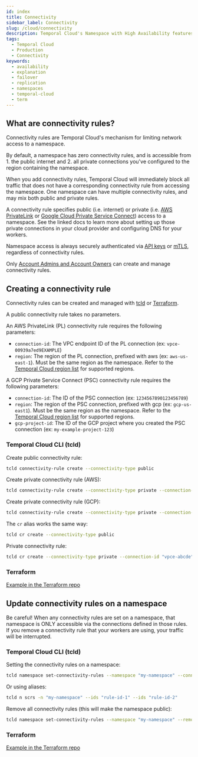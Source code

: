 ```yaml
---
id: index
title: Connectivity
sidebar_label: Connectivity
slug: /cloud/connectivity
description: Temporal Cloud's Namespace with High Availability features offers automated failover, synchronized data, and replication for workloads requiring disaster-tolerant deployment and 99.99% uptime.
tags:
  - Temporal Cloud
  - Production
  - Connectivity
keywords:
  - availability
  - explanation
  - failover
  - replication
  - namespaces
  - temporal-cloud
  - term
---
```



## What are connectivity rules?

Connectivity rules are Temporal Cloud's mechanism for limiting network access to a namespace.

By default, a namespace has zero connectivity rules, and is accessible from 1. the public internet and 2. all private connections you've configured to the region containing the namespace. 

When you add connectivity rules, Temporal Cloud will immediately block all traffic that does not have a corresponding connectivity rule from accessing the namespace. One namespace can have multiple connectivity rules, and may mix both public and private rules.

A connectivity rule specifies public (i.e. internet) or private (i.e. [AWS PrivateLink](/cloud/connectivity/aws-connectivity) or [Google Cloud Private Service Connect](/cloud/connectivity/gcp-connectivity)) access to a namespace. See the linked docs to learn more about setting up those private connections in your cloud provider and configuring DNS for your workers.

Namespace access is always securely authenticated via [API keys](/cloud/api-keys#overview) or [mTLS](/cloud/certificates), regardless of connectivity rules.

Only [Account Admins and Account Owners](/cloud/users#account-level-roles) can create and manage connectivity rules.

## Creating a connectivity rule

Connectivity rules can be created and managed with [tcld](https://docs.temporal.io/cloud/tcld/) or [Terraform](https://github.com/temporalio/terraform-provider-temporalcloud/).

A public connectivity rule takes no parameters.

An AWS PrivateLink (PL) connectivity rule requires the following parameters:

- `connection-id`: The VPC endpoint ID of the PL connection (ex: `vpce-00939a7ed9EXAMPLE`)
- `region`: The region of the PL connection, prefixed with aws (ex: `aws-us-east-1`). Must be the same region as the namespace. Refer to the [Temporal Cloud region list](/cloud/regions) for supported regions.

A GCP Private Service Connect (PSC) connectivity rule requires the following parameters:

- `connection-id`: The ID of the PSC connection (ex: `1234567890123456789`)
- `region`: The region of the PSC connection, prefixed with gcp (ex: `gcp-us-east1`). Must be the same region as the namespace. Refer to the [Temporal Cloud region list](/cloud/regions) for supported regions.
- `gcp-project-id`: The ID of the GCP project where you created the PSC connection (ex: `my-example-project-123`)

### Temporal Cloud CLI (tcld)

Create public connectivity rule:

```bash
tcld connectivity-rule create --connectivity-type public
```

Create private connectivity rule (AWS):

```bash
tcld connectivity-rule create --connectivity-type private --connection-id "vpce-abcde" --region "aws-us-east-1"
```

Create private connectivity rule (GCP):

```bash
tcld connectivity-rule create --connectivity-type private --connection-id "1234567890" --region "gcp-us-central1" --gcp-project-id "my-project-123"
```

The `cr` alias works the same way:

```bash
tcld cr create --connectivity-type public
```

Private connectivity rule:

```bash
tcld cr create --connectivity-type private --connection-id "vpce-abcde" --region "aws-us-east-1"
```

### Terraform

[Example in the Terraform repo](https://github.com/temporalio/terraform-provider-temporalcloud/tree/main/examples/resources//temporalcloud_connectivityrule/resource.tf)

## Update connectivity rules on a namespace

Be careful! When any connectivity rules are set on a namespace, that namespace is ONLY accessible via the connections defined in those rules. If you remove a connectivity rule that your workers are using, your traffic will be interrupted.

### Temporal Cloud CLI (tcld)

Setting the connectivity rules on a namespace:

```bash
tcld namespace set-connectivity-rules --namespace "my-namespace" --connectivity-rule-ids "rule-id-1" --connectivity-rule-ids "rule-id-2"
```

Or using aliases:

```bash
tcld n scrs -n "my-namespace" --ids "rule-id-1" --ids "rule-id-2"
```

Remove all connectivity rules (this will make the namespace public):

```bash
tcld namespace set-connectivity-rules --namespace "my-namespace" --remove-all
```

### Terraform

[Example in the Terraform repo](https://github.com/temporalio/terraform-provider-temporalcloud/tree/main/examples/resources/temporalcloud_namespace/resource.tf#L113-L128)
